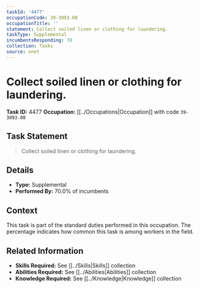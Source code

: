 ```yaml
---
taskId: '4477'
occupationCode: 39-3093.00
occupationTitle: ''
statement: Collect soiled linen or clothing for laundering.
taskType: Supplemental
incumbentsResponding: 70
collection: Tasks
source: onet
---
```

# Collect soiled linen or clothing for laundering.

**Task ID:** 4477
**Occupation:** [[../Occupations|Occupation]] with code `39-3093.00`

## Task Statement

> Collect soiled linen or clothing for laundering.

## Details

- **Type:** Supplemental
- **Performed By:** 70.0% of incumbents

## Context

This task is part of the standard duties performed in this occupation. The percentage indicates how common this task is among workers in the field.

## Related Information

- **Skills Required:** See [[../Skills|Skills]] collection
- **Abilities Required:** See [[../Abilities|Abilities]] collection
- **Knowledge Required:** See [[../Knowledge|Knowledge]] collection
